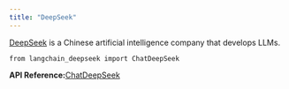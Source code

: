 ```yaml
---
title: "DeepSeek"
---
```


[DeepSeek](https://www.deepseek.com/) is a Chinese artificial intelligence company that develops LLMs.

```
from langchain_deepseek import ChatDeepSeek
```

**API Reference:**[ChatDeepSeek](https://python.langchain.com/api_reference/deepseek/chat_models/langchain_deepseek.chat_models.ChatDeepSeek.html)
